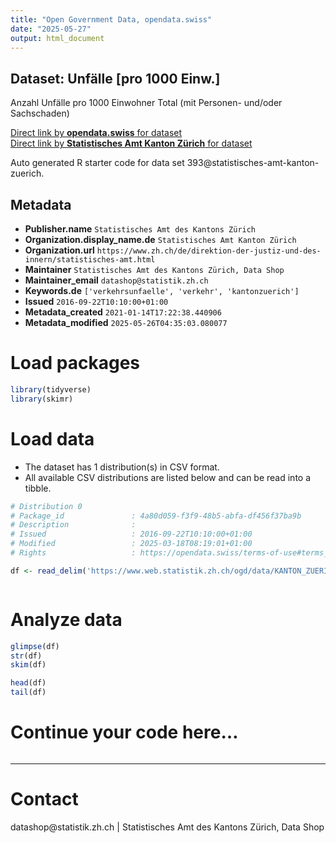 ```yaml
---
title: "Open Government Data, opendata.swiss"
date: "2025-05-27"
output: html_document
---
```


## Dataset: Unfälle [pro 1000 Einw.]

Anzahl Unfälle pro 1000 Einwohner Total (mit Personen- und/oder Sachschaden)

[Direct link by **opendata.swiss** for dataset](https://opendata.swiss/de/dataset/unfalle-pro-1000-einw)<br>
[Direct link by **Statistisches Amt Kanton Zürich** for dataset](https://www.zh.ch/de/politik-staat/gemeinden/gemeindeportraet.html)

Auto generated R starter code for data set 393@statistisches-amt-kanton-zuerich.

## Metadata

- **Publisher.name** `Statistisches Amt des Kantons Zürich`
- **Organization.display_name.de** `Statistisches Amt Kanton Zürich`
- **Organization.url** `https://www.zh.ch/de/direktion-der-justiz-und-des-innern/statistisches-amt.html`
- **Maintainer** `Statistisches Amt des Kantons Zürich, Data Shop`
- **Maintainer_email** `datashop@statistik.zh.ch`
- **Keywords.de** `['verkehrsunfaelle', 'verkehr', 'kantonzuerich']`
- **Issued** `2016-09-22T10:10:00+01:00`
- **Metadata_created** `2021-01-14T17:22:38.440906`
- **Metadata_modified** `2025-05-26T04:35:03.080077`


# Load packages

```r

library(tidyverse)
library(skimr)

```

# Load data

-   The dataset has 1 distribution(s) in CSV format.
-   All available CSV distributions are listed below and can be read into a tibble.

```r

# Distribution 0
# Package_id               : 4a80d059-f3f9-48b5-abfa-df456f37ba9b
# Description              : 
# Issued                   : 2016-09-22T10:10:00+01:00
# Modified                 : 2025-03-18T08:19:01+01:00
# Rights                   : https://opendata.swiss/terms-of-use#terms_by

df <- read_delim('https://www.web.statistik.zh.ch/ogd/data/KANTON_ZUERICH_820.csv')



```

# Analyze data

```r

glimpse(df)
str(df)
skim(df)

head(df)
tail(df)

```

# Continue your code here...

```r

```

------------------------------------------------------------------------

# Contact

datashop@statistik.zh.ch | Statistisches Amt des Kantons Zürich, Data Shop
